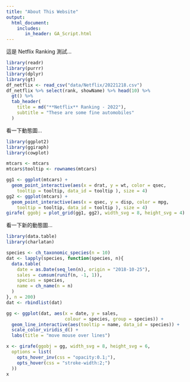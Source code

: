 ```yaml
---
title: "About This Website"
output: 
  html_document:
    includes:
       in_header: GA_Script.html
---
```


這是 Netflix Ranking 測試...

```r
library(readr)
library(purrr)
library(dplyr)
library(gt)
df_netflix <- read_csv("data/Netflix/20221218.csv")
df_netflix %>% select(rank, showName) %>% head(10) %>%
  gt() %>%
  tab_header(
    title = md("**Netflix** Ranking - 2022"),
    subtitle = "These are some fine automobiles"
  )
```

看一下動態圖...

```r
library(ggplot2)
library(ggiraph)
library(cowplot)

mtcars <- mtcars
mtcars$tooltip <- rownames(mtcars)

gg1 <- ggplot(mtcars) +
  geom_point_interactive(aes(x = drat, y = wt, color = qsec, 
    tooltip = tooltip, data_id = tooltip ), size = 4) 
gg2 <- ggplot(mtcars) +
  geom_point_interactive(aes(x = qsec, y = disp, color = mpg, 
    tooltip = tooltip, data_id = tooltip ), size = 4)
girafe( ggobj = plot_grid(gg1, gg2), width_svg = 8, height_svg = 4)
```

看一下新的動態圖...

```r
library(data.table)
library(charlatan)

species <- ch_taxonomic_species(n = 10)
dat <- lapply(species, function(species, n){
  data.table(
    date = as.Date(seq_len(n), origin = "2018-10-25"),
    sales = cumsum(runif(n, -1, 1)),
    species = species,
    name = ch_name(n = n)
  )
}, n = 200)
dat <- rbindlist(dat)

gg <- ggplot(dat, aes(x = date, y = sales, 
                      colour = species, group = species)) +
  geom_line_interactive(aes(tooltip = name, data_id = species)) +
  scale_color_viridis_d() + 
  labs(title = "move mouse over lines")

x <- girafe(ggobj = gg, width_svg = 8, height_svg = 6,
  options = list(
    opts_hover_inv(css = "opacity:0.1;"),
    opts_hover(css = "stroke-width:2;")
  ))
x
```